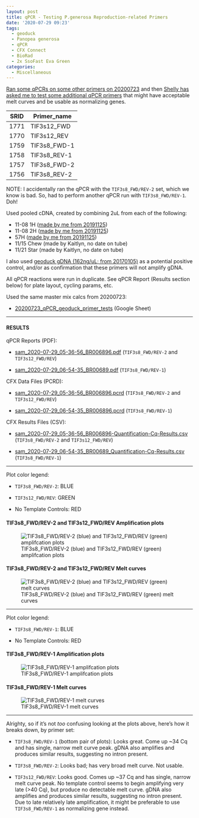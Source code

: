```yaml
---
layout: post
title: qPCR - Testing P.generosa Reproduction-related Primers
date: '2020-07-29 09:23'
tags:
  - geoduck
  - Panopea generosa
  - qPCR
  - CFX Connect
  - BioRad
  - 2x SsoFast Eva Green
categories:
  - Miscellaneous
---
```

[Ran some qPCRs on some other primers on 20200723](https://robertslab.github.io/sams-notebook/2020/07/23/qPCR-Testing-P.generosa-Reproduction-related-Primers.html) and then [Shelly has asked me to test some additional qPCR primers](https://github.com/RobertsLab/resources/issues/970) that might have acceptable melt curves and be usable as normalizing genes.


| SRID | Primer_name  |
|------|--------------|
| 1771 | TIF3s12_FWD  |
| 1770 | TIF3s12_REV  |
| 1759 | TIF3s8_FWD-1 |
| 1758 | TIF3s8_REV-1 |
| 1757 | TIF3s8_FWD-2 |
| 1756 | TIF3s8_REV-2 |

NOTE: I accidentally ran the qPCR with the `TIF3s8_FWD/REV-2` set, which we know is bad. So, had to perform another qPCR run with `TIF3s8_FWD/REV-1`. Doh!



Used pooled cDNA, created by combining 2uL from each of the following:

- 11-08 1H ([made by me from 20191125](https://robertslab.github.io/sams-notebook/2019/11/26/Reverse-Transcription-P.generosa-DNased-Hemolypmh-and-Hemocyte-RNA-from-20191125.html))
- 11-08 2H ([made by me from 20191125](https://robertslab.github.io/sams-notebook/2019/11/26/Reverse-Transcription-P.generosa-DNased-Hemolypmh-and-Hemocyte-RNA-from-20191125.html))
- 57H ([made by me from 20191125](https://robertslab.github.io/sams-notebook/2019/11/26/Reverse-Transcription-P.generosa-DNased-Hemolypmh-and-Hemocyte-RNA-from-20191125.html))
- 11/15 Chew (made by Kaitlyn, no date on tube)
- 11/21 Star (made by Kaitlyn, no date on tube)

I also used [geoduck gDNA (162ng/uL; from 20170105)](https://robertslab.github.io/sams-notebook/2017/01/05/dna-isolation-geoduck-gdna-for-illumina-initiated-sequencing-project.html) as a potential positive control, and/or as confirmation that these primers will not amplify gDNA.

All qPCR reactions were run in duplicate. See qPCR Report (Results section below) for plate layout, cycling params, etc.


Used the same master mix calcs from 20200723:

- [20200723_qPCR_geoduck_primer_tests](https://docs.google.com/spreadsheets/d/1DiZT-APed-cS99TYjaNbN5sc1bbdyokUit8zfvUuqjs/edit?usp=sharing) (Google Sheet)


---

#### RESULTS

qPCR Reports (PDF):

- [sam_2020-07-29_05-36-56_BR006896.pdf](https://owl.fish.washington.edu/Athaliana/qPCR_data/qPCR_reports/sam_2020-07-29_05-36-56_BR006896.pdf) (`TIF3s8_FWD/REV-2` and `TIF3s12_FWD/REV`)

- [sam_2020-07-29_06-54-35_BR00689.pdf](https://owl.fish.washington.edu/Athaliana/qPCR_data/qPCR_reports/sam_2020-07-29_06-54-35_BR00689.pdf) (`TIF3s8_FWD/REV-1`)

CFX Data Files (PCRD):

- [sam_2020-07-29_05-36-56_BR006896.pcrd](https://owl.fish.washington.edu/scaphapoda/qPCR_data/cfx_connect_data/sam_2020-07-29_05-36-56_BR006896.pcrd) (`TIF3s8_FWD/REV-2` and `TIF3s12_FWD/REV`)

- [sam_2020-07-29_06-54-35_BR006896.pcrd](https://owl.fish.washington.edu/scaphapoda/qPCR_data/cfx_connect_data/sam_2020-07-29_06-54-35_BR006896.pcrd) (`TIF3s8_FWD/REV-1`)

CFX Results Files (CSV):

- [sam_2020-07-29_05-36-56_BR006896-Quantification-Cq-Results.csv](https://owl.fish.washington.edu/Athaliana/qPCR_data/sam_2020-07-29_05-36-56_BR006896-Quantification-Cq-Results.csv) (`TIF3s8_FWD/REV-2` and `TIF3s12_FWD/REV`)

- [sam_2020-07-29_06-54-35_BR00689_Quantification-Cq-Results.csv](https://owl.fish.washington.edu/Athaliana/qPCR_data/sam_2020-07-29_06-54-35_BR00689_Quantification-Cq-Results.csv) (`TIF3s8_FWD/REV-1`)


---

Plot color legend:

- `TIF3s8_FWD/REV-2`: BLUE

- `TIF3s12_FWD/REV`: GREEN

- No Template Controls: RED


#### TIF3s8_FWD/REV-2 and TIF3s12_FWD/REV Amplification plots

![TIF3s8_FWD/REV-2 (blue) and TIF3s12_FWD/REV (green) amplifcation plots](https://owl.fish.washington.edu/Athaliana/qPCR_data/sam_2020-07-29%2005-36-56_BR006896_amp_plots.png)

#### TIF3s8_FWD/REV-2 and TIF3s12_FWD/REV Melt curves
![TIF3s8_FWD/REV-2 (blue) and TIF3s12_FWD/REV (green) melt curves](https://owl.fish.washington.edu/Athaliana/qPCR_data/sam_2020-07-29%2005-36-56_BR006896_melt_plots.png)

---

Plot color legend:

- `TIF3s8_FWD/REV-1`: BLUE

- No Template Controls: RED

#### TIF3s8_FWD/REV-1 Amplification plots

![TIF3s8_FWD/REV-1 amplifcation plots](https://owl.fish.washington.edu/Athaliana/qPCR_data/sam_2020-07-29_06-54-35_BR006896_amp_plots.png)

#### TIF3s8_FWD/REV-1 Melt curves
![TIF3s8_FWD/REV-1 melt curves](https://owl.fish.washington.edu/Athaliana/qPCR_data/sam_2020-07-29_06-54-35_BR00689_melt_plots.png)

---

Alrighty, so if it's not _too_ confusing looking at the plots above, here's how it breaks down, by primer set:

- `TIF3s8_FWD/REV-1` (bottom pair of plots): Looks great. Come up ~34 Cq and has single, narrow melt curve peak. gDNA also amplifies and produces similar results, suggesting no intron present.

- `TIF3s8_FWD/REV-2`: Looks bad; has very broad melt curve. Not usable.

- `TIF3s12_FWD/REV`: Looks good. Comes up ~37 Cq and has single, narrow melt curve peak. No template control seems to begin amplifying very late (>40 Cq), but produce no detectable melt curve. gDNA also amplifies and produces similar results, suggesting no intron present. Due to late relatively late amplification, it might be preferable to use `TIF3s8_FWD/REV-1` as normalizing gene instead.

